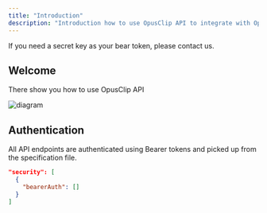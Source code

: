```yaml
---
title: "Introduction"
description: "Introduction how to use OpusClip API to integrate with OpusClip"
---
```


<Note>If you need a secret key as your bear token, please contact us.</Note>

## Welcome

There show you how to use OpusClip API

<Card>
  <img src="../images/diagram.png" alt="diagram" />
</Card>

## Authentication

All API endpoints are authenticated using Bearer tokens and picked up from the specification file.

```json
"security": [
  {
    "bearerAuth": []
  }
]
```
